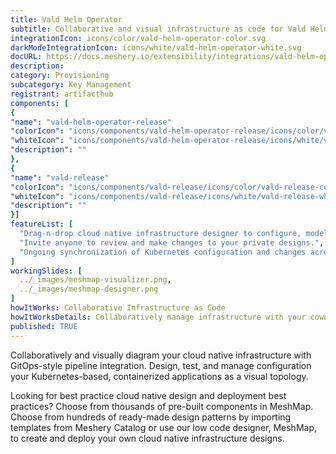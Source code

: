 ```yaml
---
title: Vald Helm Operator
subtitle: Collaborative and visual infrastructure as code for Vald Helm Operator
integrationIcon: icons/color/vald-helm-operator-color.svg
darkModeIntegrationIcon: icons/white/vald-helm-operator-white.svg
docURL: https://docs.meshery.io/extensibility/integrations/vald-helm-operator
description: 
category: Provisioning
subcategory: Key Management
registrant: artifacthub
components: [
{
"name": "vald-helm-operator-release"
"colorIcon": "icons/components/vald-helm-operator-release/icons/color/vald-helm-operator-release-color.svg"
"whiteIcon": "icons/components/vald-helm-operator-release/icons/white/vald-helm-operator-release-white.svg"
"description": ""
},
{
"name": "vald-release"
"colorIcon": "icons/components/vald-release/icons/color/vald-release-color.svg"
"whiteIcon": "icons/components/vald-release/icons/white/vald-release-white.svg"
"description": ""
}]
featureList: [
  "Drag-n-drop cloud native infrastructure designer to configure, model, and deploy your workloads.",
  "Invite anyone to review and make changes to your private designs.",
  "Ongoing synchronization of Kubernetes configuration and changes across any number of clusters."
]
workingSlides: [
  ../_images/meshmap-visualizer.png,
  ../_images/meshmap-designer.png
]
howItWorks: Collaborative Infrastructure as Code
howItWorksDetails: Collaboratively manage infrastructure with your coworkers synchronously sharing the same designs.
published: TRUE
---
```

<p>

</p>
<p>
    Collaboratively and visually diagram your cloud native infrastructure with GitOps-style pipeline integration. Design, test, and manage configuration your Kubernetes-based, containerized applications as a visual topology.
</p>
<p>
    Looking for best practice cloud native design and deployment best practices? Choose from thousands of pre-built components in MeshMap. Choose from hundreds of ready-made design patterns by importing templates from Meshery Catalog or use our low code designer, MeshMap, to create and deploy your own cloud native infrastructure designs.
</p>
